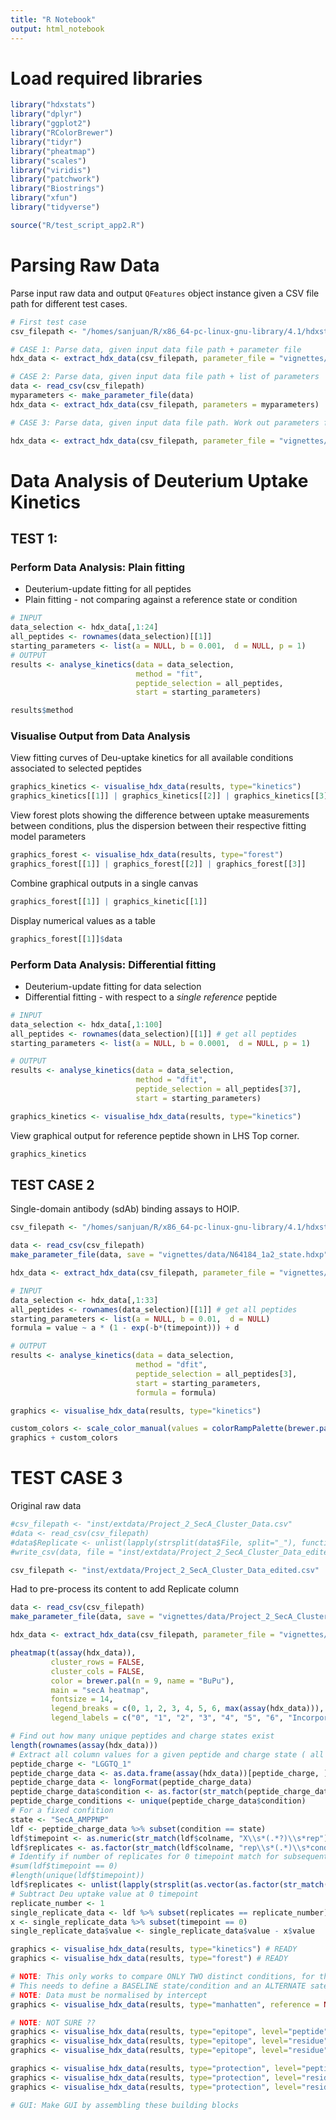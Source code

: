 ```yaml
---
title: "R Notebook"
output: html_notebook
---
```


# Load required libraries

```r
library("hdxstats")
library("dplyr")
library("ggplot2")
library("RColorBrewer")
library("tidyr")
library("pheatmap")
library("scales")
library("viridis")
library("patchwork")
library("Biostrings")
library("xfun")
library("tidyverse")
```

```r
source("R/test_script_app2.R")
```


# Parsing Raw Data

Parse input raw data and output `QFeatures` object instance given a CSV file path for different test cases.

```r
# First test case
csv_filepath <- "/homes/sanjuan/R/x86_64-pc-linux-gnu-library/4.1/hdxstats/extdata/MBP.csv"

# CASE 1: Parse data, given input data file path + parameter file
hdx_data <- extract_hdx_data(csv_filepath, parameter_file = "vignettes/data/myparameters.hdxp")

# CASE 2: Parse data, given input data file path + list of parameters
data <- read_csv(csv_filepath)
myparameters <- make_parameter_file(data)
hdx_data <- extract_hdx_data(csv_filepath, parameters = myparameters)

# CASE 3: Parse data, given input data file path. Work out parameters for pre-processing using interactive mode

```
```r
hdx_data <- extract_hdx_data(csv_filepath, parameter_file = "vignettes/data/myparameters.hdxp")
```


# Data Analysis of Deuterium Uptake Kinetics

## TEST 1:

### Perform Data Analysis: Plain fitting

* Deuterium-update fitting for all peptides
* Plain fitting - not comparing against a reference state or condition

```r
# INPUT
data_selection <- hdx_data[,1:24]
all_peptides <- rownames(data_selection)[[1]]
starting_parameters <- list(a = NULL, b = 0.001,  d = NULL, p = 1)
# OUTPUT
results <- analyse_kinetics(data = data_selection, 
                            method = "fit", 
                            peptide_selection = all_peptides, 
                            start = starting_parameters)
```

```r
results$method
```

### Visualise Output from Data Analysis

View fitting curves of Deu-uptake kinetics for all available conditions associated to selected peptides

```r
graphics_kinetics <- visualise_hdx_data(results, type="kinetics") 
graphics_kinetics[[1]] | graphics_kinetics[[2]] | graphics_kinetics[[3]]
```

View forest plots showing the difference between uptake measurements between conditions, plus the dispersion between their respective fitting model parameters

```r
graphics_forest <- visualise_hdx_data(results, type="forest")
graphics_forest[[1]] | graphics_forest[[2]] | graphics_forest[[3]]
```

Combine graphical outputs in a single canvas

```r
graphics_forest[[1]] | graphics_kinetic[[1]]
```
Display numerical values as a table 

```r
graphics_forest[[1]]$data
```

### Perform Data Analysis: Differential fitting

* Deuterium-update fitting for data selection 
* Differential fitting - with respect to a *single reference* peptide

```r
# INPUT 
data_selection <- hdx_data[,1:100]
all_peptides <- rownames(data_selection)[[1]] # get all peptides
starting_parameters <- list(a = NULL, b = 0.0001,  d = NULL, p = 1)

# OUTPUT
results <- analyse_kinetics(data = data_selection, 
                            method = "dfit", 
                            peptide_selection = all_peptides[37], 
                            start = starting_parameters)

```

```r
graphics_kinetics <- visualise_hdx_data(results, type="kinetics")
```

View graphical output for reference peptide shown in LHS Top corner. 

```r
graphics_kinetics
```

## TEST CASE 2

Single-domain antibody (sdAb) binding assays to HOIP.


```r
csv_filepath <- "/homes/sanjuan/R/x86_64-pc-linux-gnu-library/4.1/hdxstats/extdata/N64184_1a2_state.csv" 
```


```r
data <- read_csv(csv_filepath)
make_parameter_file(data, save = "vignettes/data/N64184_1a2_state.hdxp")
```


```r
hdx_data <- extract_hdx_data(csv_filepath, parameter_file = "vignettes/data/N64184_1a2_state.hdxp")
```


```r
# INPUT 
data_selection <- hdx_data[,1:33]
all_peptides <- rownames(data_selection)[[1]] # get all peptides
starting_parameters <- list(a = NULL, b = 0.01,  d = NULL)
formula = value ~ a * (1 - exp(-b*(timepoint))) + d

# OUTPUT
results <- analyse_kinetics(data = data_selection, 
                            method = "dfit", 
                            peptide_selection = all_peptides[3], 
                            start = starting_parameters,
                            formula = formula)
```


```r
graphics <- visualise_hdx_data(results, type="kinetics")

custom_colors <- scale_color_manual(values = colorRampPalette(brewer.pal(8, name = "Set2"))(11))
graphics + custom_colors
```


# TEST CASE 3

Original raw data
```r
#csv_filepath <- "inst/extdata/Project_2_SecA_Cluster_Data.csv"
#data <- read_csv(csv_filepath)
#data$Replicate <- unlist(lapply(strsplit(data$File, split="_"), function(x) tail(x, n=1)))
#write_csv(data, file = "inst/extdata/Project_2_SecA_Cluster_Data_edited.csv")

csv_filepath <- "inst/extdata/Project_2_SecA_Cluster_Data_edited.csv"
```

Had to pre-process its content to add Replicate column

```r
data <- read_csv(csv_filepath)
make_parameter_file(data, save = "vignettes/data/Project_2_SecA_Cluster_Data.hdxp")
```

```r
hdx_data <- extract_hdx_data(csv_filepath, parameter_file = "vignettes/data/Project_2_SecA_Cluster_Data.hdxp")
```


```r
pheatmap(t(assay(hdx_data)),
         cluster_rows = FALSE, 
         cluster_cols = FALSE,
         color = brewer.pal(n = 9, name = "BuPu"),
         main = "secA heatmap", 
         fontsize = 14,
         legend_breaks = c(0, 1, 2, 3, 4, 5, 6, max(assay(hdx_data))),
         legend_labels = c("0", "1", "2", "3", "4", "5", "6", "Incorporation"))
```


```r
# Find out how many unique peptides and charge states exist
length(rownames(assay(hdx_data)))
# Extract all column values for a given peptide and charge state ( all states, all replicates, all timepoints)
peptide_charge <- "LGGTQ_1"
peptide_charge_data <- as.data.frame(assay(hdx_data))[peptide_charge, ]
peptide_charge_data <- longFormat(peptide_charge_data)
peptide_charge_data$condition <- as.factor(str_match(peptide_charge_data$colname, "cond\\s*(.*)")[, 2])
peptide_charge_conditions <- unique(peptide_charge_data$condition)
# For a fixed confition
state <- "SecA_AMPPNP"
ldf <- peptide_charge_data %>% subset(condition == state)
ldf$timepoint <- as.numeric(str_match(ldf$colname, "X\\s*(.*?)\\s*rep")[, 2])
ldf$replicates <- as.factor(str_match(ldf$colname, "rep\\s*(.*)\\s*cond")[, 2])
# Identify if number of replicates for 0 timepoint match for subsequent timepoints and report if not the case
#sum(ldf$timepoint == 0)
#length(unique(ldf$timepoint))
ldf$replicates <- unlist(lapply(strsplit(as.vector(as.factor(str_match(ldf$colname, "rep\\s*(.*)\\s*cond")[, 2])), split="_"), function(x) tail(x, n=1)))
# Subtract Deu uptake value at 0 timepoint
replicate_number <- 1
single_replicate_data <- ldf %>% subset(replicates == replicate_number)
x <- single_replicate_data %>% subset(timepoint == 0)
single_replicate_data$value <- single_replicate_data$value - x$value
```


```r
graphics <- visualise_hdx_data(results, type="kinetics") # READY
graphics <- visualise_hdx_data(results, type="forest") # READY

# NOTE: This only works to compare ONLY TWO distinct conditions, for the same timepoint, for all peptide fragments
# This needs to define a BASELINE state/condition and an ALTERNATE sate/condition
# NOTE: Data must be normalised by intercept 
graphics <- visualise_hdx_data(results, type="manhatten", reference = NULL)# <<<<--- NEXT

# NOTE: NOT SURE ??
graphics <- visualise_hdx_data(results, type="epitope", level="peptide", fasta = "my_fasta_path") # Return an EpitopeMap
graphics <- visualise_hdx_data(results, type="epitope", level="residue", fasta = "my_fasta_path") # Return heatmap
graphics <- visualise_hdx_data(results, type="epitope", level="residue", pdb="my_pdb_path") # Return heatmap projected onto PDB

graphics <- visualise_hdx_data(results, type="protection", level="peptide") # Return heatmap for peptide residue-number ranges
graphics <- visualise_hdx_data(results, type="protection", level="residue", fasta = "my_fasta_path") # Return heatmap
graphics <- visualise_hdx_data(results, type="protection", level="residue", pdb="my_pdb_path") # Return heatmap projected onto PDB

# GUI: Make GUI by assembling these building blocks

```

